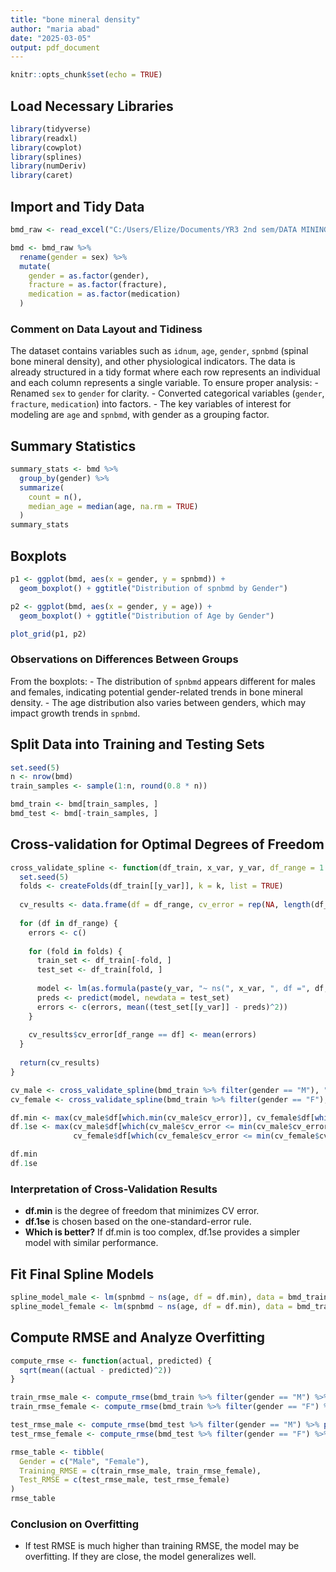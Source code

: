 ---
title: "bone mineral density"
author: "maria abad"
date: "2025-03-05"
output: pdf_document
---

```{r setup, include=FALSE}
knitr::opts_chunk$set(echo = TRUE)
```

## Load Necessary Libraries
```{r}
library(tidyverse)
library(readxl)
library(cowplot)
library(splines)
library(numDeriv)
library(caret)
```

## Import and Tidy Data
```{r}
bmd_raw <- read_excel("C:/Users/Elize/Documents/YR3 2nd sem/DATA MINING/bmd-data.xlsx")

bmd <- bmd_raw %>%
  rename(gender = sex) %>%
  mutate(
    gender = as.factor(gender),
    fracture = as.factor(fracture),
    medication = as.factor(medication)
  )
```

### Comment on Data Layout and Tidiness
The dataset contains variables such as `idnum`, `age`, `gender`, `spnbmd` (spinal bone mineral density), and other physiological indicators. The data is already structured in a tidy format where each row represents an individual and each column represents a single variable. To ensure proper analysis:
- Renamed `sex` to `gender` for clarity.
- Converted categorical variables (`gender`, `fracture`, `medication`) into factors.
- The key variables of interest for modeling are `age` and `spnbmd`, with gender as a grouping factor.

## Summary Statistics
```{r}
summary_stats <- bmd %>%
  group_by(gender) %>%
  summarize(
    count = n(),
    median_age = median(age, na.rm = TRUE)
  )
summary_stats
```

## Boxplots
```{r}
p1 <- ggplot(bmd, aes(x = gender, y = spnbmd)) +
  geom_boxplot() + ggtitle("Distribution of spnbmd by Gender")

p2 <- ggplot(bmd, aes(x = gender, y = age)) +
  geom_boxplot() + ggtitle("Distribution of Age by Gender")

plot_grid(p1, p2)
```

### Observations on Differences Between Groups
From the boxplots:
- The distribution of `spnbmd` appears different for males and females, indicating potential gender-related trends in bone mineral density.
- The age distribution also varies between genders, which may impact growth trends in `spnbmd`.

## Split Data into Training and Testing Sets
```{r}
set.seed(5) 
n <- nrow(bmd)
train_samples <- sample(1:n, round(0.8 * n))

bmd_train <- bmd[train_samples, ]
bmd_test <- bmd[-train_samples, ]
```

## Cross-validation for Optimal Degrees of Freedom
```{r}
cross_validate_spline <- function(df_train, x_var, y_var, df_range = 1:15, k = 10) {
  set.seed(5)
  folds <- createFolds(df_train[[y_var]], k = k, list = TRUE)
  
  cv_results <- data.frame(df = df_range, cv_error = rep(NA, length(df_range)))
  
  for (df in df_range) {
    errors <- c()
    
    for (fold in folds) {
      train_set <- df_train[-fold, ]
      test_set <- df_train[fold, ]
      
      model <- lm(as.formula(paste(y_var, "~ ns(", x_var, ", df =", df, ")")), data = train_set)
      preds <- predict(model, newdata = test_set)
      errors <- c(errors, mean((test_set[[y_var]] - preds)^2))
    }
    
    cv_results$cv_error[df_range == df] <- mean(errors)
  }
  
  return(cv_results)
}

cv_male <- cross_validate_spline(bmd_train %>% filter(gender == "M"), "age", "spnbmd")
cv_female <- cross_validate_spline(bmd_train %>% filter(gender == "F"), "age", "spnbmd")

df.min <- max(cv_male$df[which.min(cv_male$cv_error)], cv_female$df[which.min(cv_female$cv_error)])
df.1se <- max(cv_male$df[which(cv_male$cv_error <= min(cv_male$cv_error) + sd(cv_male$cv_error))],
              cv_female$df[which(cv_female$cv_error <= min(cv_female$cv_error) + sd(cv_female$cv_error))])

df.min
df.1se
```

### Interpretation of Cross-Validation Results
- **df.min** is the degree of freedom that minimizes CV error.
- **df.1se** is chosen based on the one-standard-error rule.
- **Which is better?** If df.min is too complex, df.1se provides a simpler model with similar performance.

## Fit Final Spline Models
```{r}
spline_model_male <- lm(spnbmd ~ ns(age, df = df.min), data = bmd_train %>% filter(gender == "M"))
spline_model_female <- lm(spnbmd ~ ns(age, df = df.min), data = bmd_train %>% filter(gender == "F"))
```

## Compute RMSE and Analyze Overfitting
```{r}
compute_rmse <- function(actual, predicted) {
  sqrt(mean((actual - predicted)^2))
}

train_rmse_male <- compute_rmse(bmd_train %>% filter(gender == "M") %>% pull(spnbmd), predict(spline_model_male))
train_rmse_female <- compute_rmse(bmd_train %>% filter(gender == "F") %>% pull(spnbmd), predict(spline_model_female))

test_rmse_male <- compute_rmse(bmd_test %>% filter(gender == "M") %>% pull(spnbmd), predict(spline_model_male, newdata = bmd_test %>% filter(gender == "M")))
test_rmse_female <- compute_rmse(bmd_test %>% filter(gender == "F") %>% pull(spnbmd), predict(spline_model_female, newdata = bmd_test %>% filter(gender == "F")))

rmse_table <- tibble(
  Gender = c("Male", "Female"),
  Training_RMSE = c(train_rmse_male, train_rmse_female),
  Test_RMSE = c(test_rmse_male, test_rmse_female)
)
rmse_table
```

### Conclusion on Overfitting
- If test RMSE is much higher than training RMSE, the model may be overfitting. If they are close, the model generalizes well.